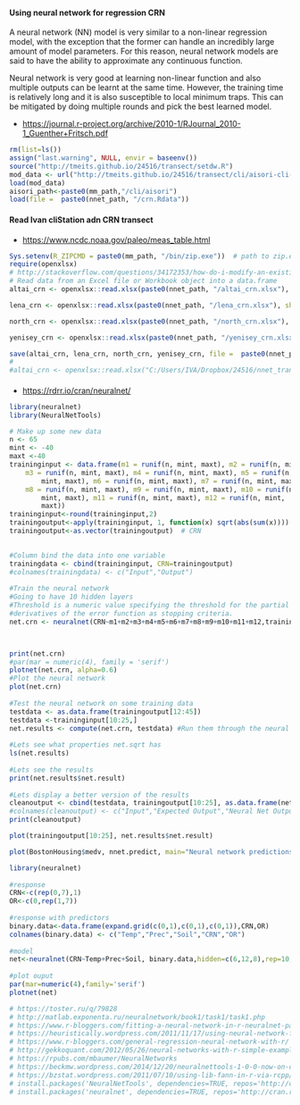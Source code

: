 ####  Using neural network for regression CRN

A neural network (NN) model is very similar to a non-linear regression model, with the exception that the former can handle an incredibly large amount of model parameters. For this reason, neural network models are said to have the ability to approximate any continuous function.

Neural network is very good at learning non-linear function and also multiple outputs can be learnt at the same time. However, the training time is relatively long and it is also susceptible to local minimum traps. This can be mitigated by doing multiple rounds and pick the best learned model.

  + <https://journal.r-project.org/archive/2010-1/RJournal_2010-1_Guenther+Fritsch.pdf>


```r
rm(list=ls())
assign("last.warning", NULL, envir = baseenv())
source("http://tmeits.github.io/24516/transect/setdw.R")
mod_data <- url("http://tmeits.github.io/24516/transect/cli/aisori-cli-list.Rdata")
load(mod_data)
aisori_path<-paste0(mm_path,"/cli/aisori")
load(file =  paste0(nnet_path, "/crn.Rdata"))
```
#### Read Ivan cliStation adn CRN transect

  + <https://www.ncdc.noaa.gov/paleo/meas_table.html>
```r
Sys.setenv(R_ZIPCMD = paste0(mm_path, "/bin/zip.exe"))  # path to zip.exe
require(openxlsx)  
# http://stackoverflow.com/questions/34172353/how-do-i-modify-an-existing-a-sheet-in-an-excel-workbook-using-openxlsx-package
# Read data from an Excel file or Workbook object into a data.frame
altai_crn <- openxlsx::read.xlsx(paste0(nnet_path, "/altai_crn.xlsx"), sheet = 3, startRow = 1, colNames = TRUE, rowNames = FALSE, detectDates = FALSE, skipEmptyRows = TRUE, rows = NULL, cols = NULL, check.names = FALSE, namedRegion = NULL)

lena_crn <- openxlsx::read.xlsx(paste0(nnet_path, "/lena_crn.xlsx"), sheet = 1, startRow = 1, colNames = TRUE, rowNames = FALSE, detectDates = FALSE, skipEmptyRows = TRUE, rows = NULL, cols = NULL, check.names = FALSE, namedRegion = NULL)

north_crn <- openxlsx::read.xlsx(paste0(nnet_path, "/north_crn.xlsx"), sheet = 1, startRow = 1, colNames = TRUE, rowNames = FALSE, detectDates = FALSE, skipEmptyRows = TRUE, rows = NULL, cols = NULL, check.names = FALSE, namedRegion = NULL)

yenisey_crn <- openxlsx::read.xlsx(paste0(nnet_path, "/yenisey_crn.xlsx"), sheet = 1, startRow = 1, colNames = TRUE, rowNames = FALSE, detectDates = FALSE, skipEmptyRows = TRUE, rows = NULL, cols = NULL, check.names = FALSE, namedRegion = NULL)

save(altai_crn, lena_crn, north_crn, yenisey_crn, file =  paste0(nnet_path, "/crn.Rdata"))
#
#altai_crn <- openxlsx::read.xlsx("C:/Users/IVA/Dropbox/24516/nnet_transect/altai_crn.xlsx", sheet = 3)

```
#### 

  + <https://rdrr.io/cran/neuralnet/> 
```r
library(neuralnet)
library(NeuralNetTools)

# Make up some new data
n <- 65
mint <- -40
maxt <-40
traininginput <- data.frame(m1 = runif(n, mint, maxt), m2 = runif(n, mint, maxt), 
    m3 = runif(n, mint, maxt), m4 = runif(n, mint, maxt), m5 = runif(n, 
        mint, maxt), m6 = runif(n, mint, maxt), m7 = runif(n, mint, maxt), 
    m8 = runif(n, mint, maxt), m9 = runif(n, mint, maxt), m10 = runif(n, 
        mint, maxt), m11 = runif(n, mint, maxt), m12 = runif(n, mint, 
        maxt))
traininginput<-round(traininginput,2)
trainingoutput<-apply(traininginput, 1, function(x) sqrt(abs(sum(x))))
trainingoutput<-as.vector(trainingoutput)  # CRN

 
#Column bind the data into one variable
trainingdata <- cbind(traininginput, CRN=trainingoutput)
#colnames(trainingdata) <- c("Input","Output")
 
#Train the neural network
#Going to have 10 hidden layers
#Threshold is a numeric value specifying the threshold for the partial
#derivatives of the error function as stopping criteria.
net.crn <- neuralnet(CRN~m1+m2+m3+m4+m5+m6+m7+m8+m9+m10+m11+m12,trainingdata, hidden=c(15), rep = 1, linear.output = TRUE, threshold=0.01)



print(net.crn)
#par(mar = numeric(4), family = 'serif')
plotnet(net.crn, alpha=0.6) 
#Plot the neural network
plot(net.crn)
 
#Test the neural network on some training data
testdata <- as.data.frame(trainingoutput[12:45]) 
testdata <-traininginput[10:25,]
net.results <- compute(net.crn, testdata) #Run them through the neural network
 
#Lets see what properties net.sqrt has
ls(net.results)
 
#Lets see the results
print(net.results$net.result)
 
#Lets display a better version of the results
cleanoutput <- cbind(testdata, trainingoutput[10:25], as.data.frame(net.results$net.result))
#colnames(cleanoutput) <- c("Input","Expected Output","Neural Net Output")
print(cleanoutput)

plot(trainingoutput[10:25], net.results$net.result)

plot(BostonHousing$medv, nnet.predict, main="Neural network predictions vs actual", xlab="Actual")

```
```r
library(neuralnet)
 
#response
CRN<-c(rep(0,7),1)
OR<-c(0,rep(1,7))
 
#response with predictors
binary.data<-data.frame(expand.grid(c(0,1),c(0,1),c(0,1)),CRN,OR)
colnames(binary.data) <- c("Temp","Prec","Soil","CRN","OR")
 
#model
net<-neuralnet(CRN~Temp+Prec+Soil, binary.data,hidden=c(6,12,8),rep=10,err.fct="ce",linear.output=FALSE)
 
#plot ouput
par(mar=numeric(4),family='serif')
plotnet(net)

```
```r
# https://toster.ru/q/79828
# http://matlab.exponenta.ru/neuralnetwork/book1/task1/task1.php
# https://www.r-bloggers.com/fitting-a-neural-network-in-r-neuralnet-package/
# https://heuristically.wordpress.com/2011/11/17/using-neural-network-for-regression/
# https://www.r-bloggers.com/general-regression-neural-network-with-r/
# http://gekkoquant.com/2012/05/26/neural-networks-with-r-simple-example/
# https://rpubs.com/mbaumer/NeuralNetworks
# https://beckmw.wordpress.com/2014/12/20/neuralnettools-1-0-0-now-on-cran/
# https://bzstat.wordpress.com/2011/07/10/using-lib-fann-in-r-via-rcpp/
# install.packages('NeuralNetTools', dependencies=TRUE, repos='http://cran.rstudio.com/')
# install.packages('neuralnet', dependencies=TRUE, repos='http://cran.rstudio.com/')
```
